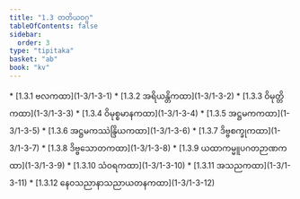 ```yaml
---
title: "1.3 တတိယဝဂ္ဂ"
tableOfContents: false
sidebar:
  order: 3
type: "tipitaka"
basket: "ab"
book: "kv"
---
```



<DynamicBreadcrumb />



<TableOfContents book="kv" section="1.3">
* [1.3.1 ဗလကထာ](1-3/1-3-1)
* [1.3.2 အရိယန္တိကထာ](1-3/1-3-2)
* [1.3.3 ဝိမုတ္တိကထာ](1-3/1-3-3)
* [1.3.4 ဝိမုစ္စမာနကထာ](1-3/1-3-4)
* [1.3.5 အဋ္ဌမကကထာ](1-3/1-3-5)
* [1.3.6 အဋ္ဌမကဿဲန္ဒြိယကထာ](1-3/1-3-6)
* [1.3.7 ဒိဗ္ဗစက္ခုကထာ](1-3/1-3-7)
* [1.3.8 ဒိဗ္ဗသောတကထာ](1-3/1-3-8)
* [1.3.9 ယထာကမ္မူပဂတဉာဏကထာ](1-3/1-3-9)
* [1.3.10 သံဝရကထာ](1-3/1-3-10)
* [1.3.11 အသညကထာ](1-3/1-3-11)
* [1.3.12 နေဝသညာနာသညာယတနကထာ](1-3/1-3-12)
</TableOfContents>